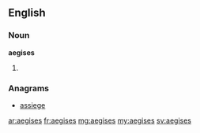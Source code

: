 ==English==

===Noun===
'''aegises''' {{p}}

# {{plural of|[[aegis#English|aegis]]}}

===Anagrams===
* [[assiege#English|assiege]]

[[ar:aegises]]
[[fr:aegises]]
[[mg:aegises]]
[[my:aegises]]
[[sv:aegises]]
